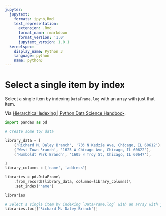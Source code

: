 ```yaml
---
jupyter:
  jupytext:
    formats: ipynb,Rmd
    text_representation:
      extension: .Rmd
      format_name: rmarkdown
      format_version: '1.0'
      jupytext_version: 1.0.1
  kernelspec:
    display_name: Python 3
    language: python
    name: python3
---
```


# Select a single item by index

Select a single item by indexing `DataFrame.log` with an array with just that item.

Via [Hierarchical Indexing | Python Data Science Handbook](https://jakevdp.github.io/PythonDataScienceHandbook/03.05-hierarchical-indexing.html).

```python
import pandas as pd
```

```python
# Create some toy data

library_data = [
    ('Richard M. Daley Branch', '733 N Kedzie Ave, Chicago, IL 60612'),
    ('West Town Branch', '1625 W Chicago Ave, Chicago, IL 60622'),
    ('Humboldt Park Branch', '1605 N Troy St, Chicago, IL 60647'),
    
]
library_columns = ['name', 'address']

libraries = pd.DataFrame\
    .from_records(library_data, columns=library_columns)\
    .set_index('name')

libraries
```

```python
# Select a single item by indexing `DataFrame.log` with an array with just that item.
libraries.loc[['Richard M. Daley Branch']]
```

```python

```

